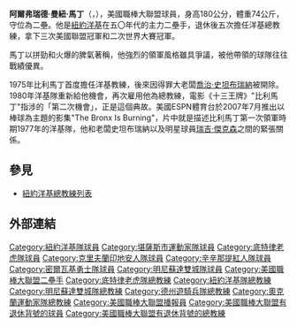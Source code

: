 {{unreferenced|time=2018-03-22T00:36:44+00:00}}
{{Infobox MLB retired
|name=比利·馬丁
|native_name=Billy Martin
|image=Billy Martin 1954.png
| width  = 
|position=二壘手/教練
|bats=右
|throws=右
|birthdate={{birth date|1928|5|16|mf=y}}<br />{{USA}}[[加州|加州]][[巴克利_(加利福尼亞州)|柏克萊]]
|deathdate={{death date and age|1989|12|25|1928|5|16}}<br />{{USA}}[[紐約州|紐約州]][[強森城_(紐約州)|強森城]]
|debutdate=4月18日
|debutyear=1950年
|debutteam=[[紐約洋基|紐約洋基]]
|finaldate=10月1日
|finalyear=1961年
|finalteam=[[明尼蘇達雙城|明尼蘇達雙城]]
|stat1label=[[打擊率|打擊率]]
|stat1value=.257
|stat2label=[[全壘打|全壘打]]
|stat2value=64
|stat3label=[[打點|打點]]
|stat3value=333
|teams=<nowiki></nowiki><!--This forces MediaWiki to recognize the first bullet. Kind of a workaround to a bug.-->
'''球員時期'''
* [[紐約洋基|紐約洋基]]（1950–57年）
* [[奧克蘭運動家|堪薩斯運動家]]（1957年）
* [[底特律老虎|底特律老虎]]（1958年）
* [[克里夫蘭印地安人|克里夫蘭印地安人]]（1959年）
* [[辛辛那提紅人|辛辛那提紅人]]（1960年）
* [[亞特蘭大勇士|密爾瓦基勇士]]（1961年）
* [[明尼蘇達雙城|明尼蘇達雙城]]（1961年）
'''助理教練時期'''
* [[明尼蘇達雙城|明尼蘇達雙城]]（1965–1968年）
'''教練時期'''
* [[明尼蘇達雙城|明尼蘇達雙城]]（1969年）
* [[底特律老虎|底特律老虎]]（1971–1973年）
* [[德州遊騎兵|德州遊騎兵]]（1973–1975年）
* [[紐約洋基|紐約洋基]]（1975–1978年、1979年）
* [[奧克蘭運動家|奧克蘭運動家]]（1980–1982年）
* [[紐約洋基|紐約洋基]]（1983年、1985年、1988年）
|highlights=<nowiki></nowiki>
* 貝比魯斯獎（1953年）
* 1×[[美國職棒大聯盟全明星賽|全明星賽]]（1956年）
* 5×[[世界大賽|世界大賽]]冠軍（1951–1953年、1956年、1977年）
* [[紐約洋基|紐約洋基]] #1 退休號碼
}}

'''阿爾弗瑞德·曼紐·馬丁'''（{{lang-en|Alfred Manuel Martin}}，{{bd|1928年|5月16日|1989年|12月25日}}），美國職棒大聯盟球員，身高180公分，體重74公斤，守位為二壘。他是[[紐約洋基|紐約洋基]]在五〇年代的主力二壘手，退休後五次擔任洋基總教練，拿下三次美國聯盟冠軍和二次世界大賽冠軍。

馬丁以拼勁和火爆的脾氣著稱，他強烈的領軍風格雖具爭議，被他帶領的球隊往往戰績優異。

1975年比利馬丁首度擔任洋基教練，後來因得罪大老闆[[喬治·史坦布瑞納|喬治·史坦布瑞納]]被開除。1980年洋基隊重新給他機會，再次雇用他為總教練，電影《十三王牌》"比利馬丁"指涉的「第二次機會」，正是這個典故。美國ESPN體育台於2007年7月推出以棒球為主題的影集"The Bronx Is Burning"，片中就是描述比利馬丁第一次領軍時期1977年的洋基隊，他和老闆史坦布瑞納以及明星球員[[瑞吉·傑克森|瑞吉·傑克森]]之間的緊張關係。

== 參見 ==
{{Portal box|棒球}}
* [[紐約洋基總教練列表|紐約洋基總教練列表]]

== 外部連結 ==
{{commons category|Billy Martin (baseball)}}
{{wikiquote}}
{{baseballstats|mlb=118330|espn=24683|br=m/martibi02|fangraphs=1008155|brm=martin003alf|retro=M/Pmartb105}}

{{Babe Ruth Award}}
{{1951年世界大賽冠軍紐約洋基隊名單}}
{{1952年世界大賽冠軍紐約洋基隊名單}}
{{1953年世界大賽冠軍紐約洋基隊名單}}
{{1956年世界大賽冠軍紐約洋基隊名單}}
{{紐約洋基隊退休號碼}}
{{紐約洋基}}

{{Authority control}}

{{DEFAULTSORT:Martin, Billy}}
[[Category:紐約洋基隊球員|Category:紐約洋基隊球員]]
[[Category:堪薩斯市運動家隊球員|Category:堪薩斯市運動家隊球員]]
[[Category:底特律老虎隊球員|Category:底特律老虎隊球員]]
[[Category:克里夫蘭印地安人隊球員|Category:克里夫蘭印地安人隊球員]]
[[Category:辛辛那提紅人隊球員|Category:辛辛那提紅人隊球員]]
[[Category:密爾瓦基勇士隊球員|Category:密爾瓦基勇士隊球員]]
[[Category:明尼蘇達雙城隊球員|Category:明尼蘇達雙城隊球員]]
[[Category:美國職棒大聯盟二壘手|Category:美國職棒大聯盟二壘手]]
[[Category:底特律老虎隊總教練|Category:底特律老虎隊總教練]]
[[Category:紐約洋基隊總教練|Category:紐約洋基隊總教練]]
[[Category:明尼蘇達雙城隊總教練|Category:明尼蘇達雙城隊總教練]]
[[Category:德州遊騎兵隊總教練|Category:德州遊騎兵隊總教練]]
[[Category:奧克蘭運動家隊總教練|Category:奧克蘭運動家隊總教練]]
[[Category:美國職棒大聯盟播報員|Category:美國職棒大聯盟播報員]]
[[Category:美國職棒大聯盟有退休背號的球員|Category:美國職棒大聯盟有退休背號的球員]]
[[Category:美國職棒大聯盟有退休背號的總教練|Category:美國職棒大聯盟有退休背號的總教練]]